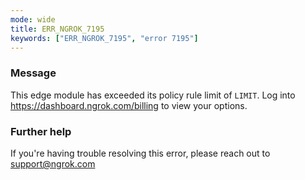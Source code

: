 ```yaml
---
mode: wide
title: ERR_NGROK_7195
keywords: ["ERR_NGROK_7195", "error 7195"]
---
```


### Message

This edge module has exceeded its policy rule limit of `LIMIT`. Log into https://dashboard.ngrok.com/billing to view your options.

### Further help

If you're having trouble resolving this error, please reach out to [support@ngrok.com](mailto:support@ngrok.com?subject=Help%20with%20ERR_NGROK_7195)
